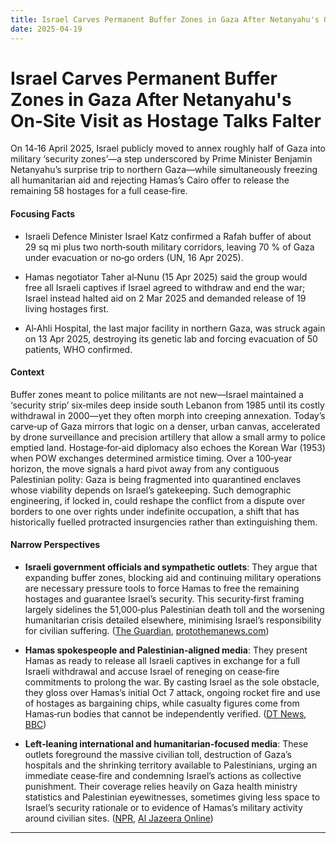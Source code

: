```yaml
---
title: Israel Carves Permanent Buffer Zones in Gaza After Netanyahu's On‑Site Visit as Hostage Talks Falter
date: 2025-04-19
---
```


# Israel Carves Permanent Buffer Zones in Gaza After Netanyahu's On‑Site Visit as Hostage Talks Falter

On 14‑16 April 2025, Israel publicly moved to annex roughly half of Gaza into military ‘security zones’—a step underscored by Prime Minister Benjamin Netanyahu’s surprise trip to northern Gaza—while simultaneously freezing all humanitarian aid and rejecting Hamas’s Cairo offer to release the remaining 58 hostages for a full cease‑fire.

#### Focusing Facts

- Israeli Defence Minister Israel Katz confirmed a Rafah buffer of about 29 sq mi plus two north‑south military corridors, leaving 70 % of Gaza under evacuation or no‑go orders (UN, 16 Apr 2025).

- Hamas negotiator Taher al‑Nunu (15 Apr 2025) said the group would free all Israeli captives if Israel agreed to withdraw and end the war; Israel instead halted aid on 2 Mar 2025 and demanded release of 19 living hostages first.

- Al‑Ahli Hospital, the last major facility in northern Gaza, was struck again on 13 Apr 2025, destroying its genetic lab and forcing evacuation of 50 patients, WHO confirmed.

#### Context

Buffer zones meant to police militants are not new—Israel maintained a ‘security strip’ six‑miles deep inside south Lebanon from 1985 until its costly withdrawal in 2000—yet they often morph into creeping annexation.  Today’s carve‑up of Gaza mirrors that logic on a denser, urban canvas, accelerated by drone surveillance and precision artillery that allow a small army to police emptied land.  Hostage‑for‑aid diplomacy also echoes the Korean War (1953) when POW exchanges determined armistice timing.  Over a 100‑year horizon, the move signals a hard pivot away from any contiguous Palestinian polity: Gaza is being fragmented into quarantined enclaves whose viability depends on Israel’s gatekeeping.  Such demographic engineering, if locked in, could reshape the conflict from a dispute over borders to one over rights under indefinite occupation, a shift that has historically fuelled protracted insurgencies rather than extinguishing them.

#### Narrow Perspectives

- **Israeli government officials and sympathetic outlets**: They argue that expanding buffer zones, blocking aid and continuing military operations are necessary pressure tools to force Hamas to free the remaining hostages and guarantee Israel’s security. This security‑first framing largely sidelines the 51,000‑plus Palestinian death toll and the worsening humanitarian crisis detailed elsewhere, minimising Israel’s responsibility for civilian suffering. ([The Guardian](https://www.theguardian.com/world/2025/apr/16/no-humanitarian-aid-gaza-israeli-minister-israel-katz-hamas), [protothemanews.com](https://en.protothema.gr/2025/04/15/benjamin-netanyahu-visits-northern-gaza/))

- **Hamas spokespeople and Palestinian‑aligned media**: They present Hamas as ready to release all Israeli captives in exchange for a full Israeli withdrawal and accuse Israel of reneging on cease‑fire commitments to prolong the war. By casting Israel as the sole obstacle, they gloss over Hamas’s initial Oct 7 attack, ongoing rocket fire and use of hostages as bargaining chips, while casualty figures come from Hamas‑run bodies that cannot be independently verified. ([DT News](https://www.newsofbahrain.com/world/111474.html), [BBC](https://www.bbc.com/news/articles/cdxgy7vwxlxo))

- **Left‑leaning international and humanitarian‑focused media**: These outlets foreground the massive civilian toll, destruction of Gaza’s hospitals and the shrinking territory available to Palestinians, urging an immediate cease‑fire and condemning Israel’s actions as collective punishment. Their coverage relies heavily on Gaza health ministry statistics and Palestinian eyewitnesses, sometimes giving less space to Israel’s security rationale or to evidence of Hamas’s military activity around civilian sites. ([NPR](https://www.npr.org/2025/04/14/g-s1-59633/gaza-buffer-zone-israel-military), [Al Jazeera Online](https://www.aljazeera.com/news/2025/4/13/israels-attack-on-al-alhi-hospital-in-gaza-city-draws-global-condemnation))

---
